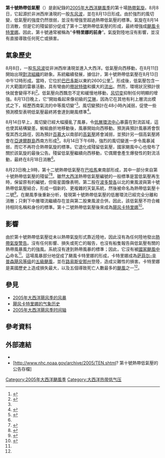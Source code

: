 {{NoteTA
|G1=Weather
|G2=地名
|1=zh:卡特里娜; zh-hans:卡特里娜; zh-tw:卡崔娜; zh-hk:卡特里娜;
}}
{{For|其他同名热带气旋|第十号热带低气压}}
{{Infobox Hurricane
| Name=第十號熱帶低氣壓<br>{{lang|en|Tropical Depression Ten}}
| Type=熱帶低氣壓
| Year=2005
| Basin=Atl
| Image location=Tropical Depression 10 (2005).png
| Image name=8月13日，形成後不久的第十號熱帶低氣壓
| alt=橢圓雲層格局的衛星圖像，並沒有明確的中心
| Formed=2005年8月13日
| Dissipated=2005年8月14日
| 1-min winds=30
| Pressure=1008
| Damages=None
| Inflated=
| Fatalities=無報告
| Areas=無
| Hurricane season=[[2005年大西洋颶風季|2005年大西洋颶風季]]
}}
'''第十號熱帶低氣壓'''（{{lang-en|Tropical Depression Ten}}）是創紀錄的[[2005年大西洋颶風季|2005年大西洋颶風季]]的第十場[[熱帶氣旋|熱帶氣旋]]。8月8日，它起源於非洲西岸湧現的一股[[东风波|东风波]]，並在8月13日形成。由於強烈的風切變，低氣壓的強度仍然很弱，並沒有增強至超過熱帶低氣壓的標準。氣旋在8月14日消散，但是它的殘留部分促成了第十二號熱帶低氣壓的形成，最終增強成[[2005年颶風卡特里娜|颶風卡特里娜]]。因此，第十號通常被稱為“'''卡特里娜的前身'''”。氣旋對陸地沒有影響，並沒有直接導致任何死亡或損害。

==氣象歷史==
{{storm path|10-L 2005 track.png|alt=熱帶低氣壓的路徑圖}}
8月8日，一股[[东风波|东风波]]從非洲西岸湧現並進入大西洋。低氣壓向西移動，在8月11日開始出現[[大氣對流|對流組織]]的跡象。系統繼續發展，據估計，第十號熱帶低氣壓在{{lang|en|UTC}}8月13日中午12時形成。當時，它位於[[巴巴多斯|巴巴多斯]]以東約2600公里<ref name="TCR">{{cite web|author=Beven, Jack L.|title=Tropical Cyclone Report: Tropical Depression Ten|url={{NHC TCR url|id=AL102005_Ten}}|publisher=National Oceanic and Atmospheric Administration|work=National Hurricane Center|date=2006-01-17|accessdate=2009-01-21|location=Miami, Florida|format=PDF}}</ref>。形成後，低氣壓包含一片大範圍的雷暴活動，具有彎曲的[[熱帶氣旋#結構|帶狀特徵]]和擴大的[[流出_(氣象學)|流出]]。然而，環境狀況預計很快就會變得不利<ref>{{cite web|author=Avila, Lixion A.|title=Tropical Depression Ten Discussion Number 1|url=http://www.nhc.noaa.gov/archive/2005/dis/al102005.discus.001.shtml|publisher=National Oceanic and Atmospheric Administration|work=National Hurricane Center|date=2005-08-13|accessdate=2009-01-21|location=Miami, Florida|deadurl=no|archiveurl=https://web.archive.org/web/20121010182531/http://www.nhc.noaa.gov/archive/2005/dis/al102005.discus.001.shtml|archivedate=2012-10-10}}</ref>。低氣壓向西飄忽不定和緩慢地移動，[[风切变|风切变]]抑制任何明顯的增強。8月13日晚上，它“開始看起來像初級的[[飓风艾琳_(2005年)|艾琳]]，因為它在其他有利上層流出模式之下，經歷西南氣流的中等風切變”<ref name="disc2"/>。風切變預計在48小時內減弱，促使一些預測模型表明低氣壓最終將會達到颶風標準<ref name="disc2">{{cite web|author=Stewart, Stacy R.|title=Tropical Depression Ten Discussion Number 2|url=http://www.nhc.noaa.gov/archive/2005/dis/al102005.discus.002.shtml|publisher=National Oceanic and Atmospheric Administration|work=National Hurricane Center|date=2005-08-13|accessdate=2008-01-21|location=Miami, Florida|deadurl=no|archiveurl=https://web.archive.org/web/20121010182539/http://www.nhc.noaa.gov/archive/2005/dis/al102005.discus.002.shtml|archivedate=2012-10-10}}</ref>。

8月14日早上，風切變已經大幅擾亂了風暴，令[[大氣環流|低層環流中心]]暴露在對流區域，這也使其結構變差。蜿蜒曲折地移動後，風暴開始向西移動。預測員預計風暴將會恢復其西北路徑，因為預計[[百慕大|百慕大]]以南部的[[高氣壓|高氣壓]]將會減弱，並預計另一個高氣壓將會在[[亞速爾群島|亞速爾群島]]西南方形成<ref>{{cite web|author=Knabb, Richard D.|title=Tropical Depression Ten Discussion Number 3|url=http://www.nhc.noaa.gov/archive/2005/dis/al102005.discus.003.shtml|publisher=National Oceanic and Atmospheric Administration|work=National Hurricane Center|date=2005-08-14|accessdate=2009-01-21|location=Miami, Florida|deadurl=no|archiveurl=https://web.archive.org/web/20121010182501/http://www.nhc.noaa.gov/archive/2005/dis/al102005.discus.003.shtml|archivedate=2012-10-10}}</ref>。{{lang|en|UTC}}8月14日下午6時，強烈的風切變進一步令風暴減弱，而它不再符合熱帶氣旋的標準。它退化成殘留低氣壓，國家颶風中心也發布了關於該氣旋的最後公告。殘留低氣壓繼續向西移動，它偶爾會產生爆發性的對流活動，最終在8月18日消散<ref name="TCR"/>。

{{lang|en|UTC}}8月23日晚上9時，第十二號熱帶低氣壓在[[巴哈馬|巴哈馬]]東南部形成，其中一部分來自第十號熱帶低氣壓的殘留<ref>{{cite book|page=61|url=https://books.google.com/?id=-a8DRl1HuwoC&q=%22tropical+depression+ten%22+2005&dq=%22tropical+depression+ten%22+2005|author=United States Senate|title=Hurricane Katrina: a nation still unprepared|publisher=U.S. Government Printing Office|year=2006|isbn=0-16-076749-0|accessdate=2014-11-05}}</ref><ref>{{cite web|author=Michael P. Erb|title=A Case Study of Hurricane Katrina: Rapid Intensification in the Gulf of Mexico|publisher=University of North Carolina Asheville|accessdate=2009-06-26|url=http://facstaff.unca.edu/chennon/research/documents/erb_ncur2006_preprint.pdf|archiveurl=https://web.archive.org/web/20100609114535/http://facstaff.unca.edu/chennon/research/documents/erb_ncur2006_preprint.pdf|archivedate=2010-06-09|format=PDF|dead-url=yes}}</ref>。雖然[[大西洋|大西洋]]熱帶低氣壓編號的一般標準是當低氣壓再生時，保留原有的編號，但衛星圖像表明，第二股在[[波多黎各|波多黎各]]以北的東風波與第十號熱帶低氣壓結合，形成一個新的、更複雜的天氣系統，然後被命名為熱帶低氣壓十二號<ref>{{cite web|author=Stewart, Stacy R.|title=Tropical Depression Twelve Discussion Number 1|url=http://www.nhc.noaa.gov/archive/2005/dis/al122005.discus.001.shtml|publisher=National Oceanic and Atmospheric Administration|work=National Hurricane Center|date=2005-08-23|accessdate=2009-01-21|location=Miami, Florida|deadurl=no|archiveurl=https://web.archive.org/web/20131207180152/http://www.nhc.noaa.gov/archive/2005/dis/al122005.discus.001.shtml|archivedate=2013-12-07}}</ref>。在颶風季後重新分析，發現第十號熱帶低氣壓的低層環流已經完全分離和消散；只剩下中層環流繼續存在並與第二股東風波合併。因此，該低氣壓不符合維持相同名稱和身份的標準。第十二號熱帶低氣壓後來成為[[2005年颶風卡特里娜|飓风卡特里娜]]<ref name="Ktcr">{{cite report|author=Knabb, Richard D.|author2=Rhome, Jamie R.|author3=Brown, Daniel P.|title=Tropical Cyclone Report: Hurricane Katrina|url={{NHC TCR url|id=AL122005_Katrina}}|publisher=National Oceanic and Atmospheric Administration|work=National Hurricane Center|date=2005-12-20|accessdate=2009-01-21|location=Miami, Florida|format=PDF}}</ref>。

==影響==
由於第十號熱帶低氣壓從未以熱帶氣旋形式靠近陸地，因此沒有為任何陸地發出[[熱帶氣旋警告|熱帶氣旋警告]]。沒有任何影響、損失或死亡的報告，也沒有船隻報告與低氣壓有關的熱帶風暴風力的強風。系統沒有達到熱帶風暴的標準；因此，它沒有被[[國家颶風中心|國家颶風中心]]命名<ref name="TCR"/>。這場風暴部分地促成了颶風卡特里娜的形成，卡特里娜成為[[萨菲尔-辛普森飓风等级|萨菲尔-辛普森飓风等级]]的[[五级大西洋飓风列表|五級颶風]]，並在[[路易斯安那州|路易斯安那州]]登陸，造成災難性的損害。卡特里娜是美國歷史上造成損失最大，以及五個導致死亡人數最多的[[北大西洋熱帶氣旋|颶風]]之一<ref name="Ktcr"/>。

==參見==
{{Portal|熱帶氣旋}}
* [[2005年大西洋飓风季的风暴|2005年大西洋飓风季的风暴]]
* [[飓风卡特里娜的气象历史|飓风卡特里娜的气象历史]]
* [[2005年大西洋飓风季时间轴|2005年大西洋飓风季时间轴]]

==參考資料==
{{Reflist}}

==外部連結==
{{Commons category|Tropical Depression Ten (2005)}}
{{Spoken Wikipedia|Zh-tw-2005第十號熱帶低氣壓.ogg|2016年|1月31日|臺灣漢語}}
* {{NHC TCR url|id=AL102005_Ten|title=第十號熱帶低氣壓的熱帶氣旋報告}}
* [http://www.nhc.noaa.gov/archive/2005/TEN.shtml? 第十號熱帶低氣壓的公告存檔]{{Wayback|url=http://www.nhc.noaa.gov/archive/2005/TEN.shtml |date=20140104090407 }}

{{2005 Atlantic hurricane season buttons}}

[[Category:2005年大西洋颶風季|Category:2005年大西洋颶風季]]
[[Category:大西洋热带低气压|Category:大西洋热带低气压]]